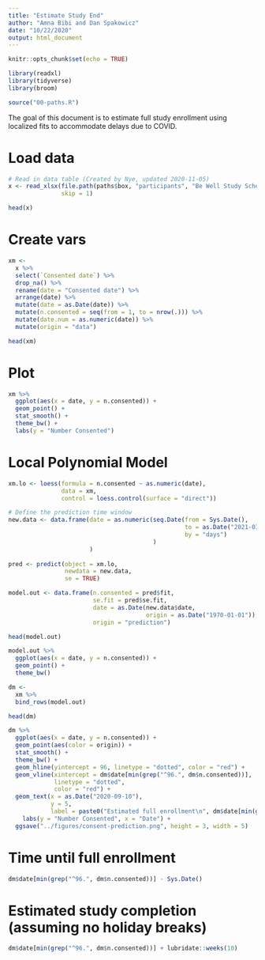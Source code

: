 ```yaml
---
title: "Estimate Study End"
author: "Amna Bibi and Dan Spakowicz"
date: "10/22/2020"
output: html_document
---
```


```r
knitr::opts_chunk$set(echo = TRUE)

library(readxl)
library(tidyverse)
library(broom)

source("00-paths.R")
```

The goal of this document is to estimate full study enrollment using localized fits to accommodate delays due to COVID.

# Load data

```r
# Read in data table (Created by Nye, updated 2020-11-05)
x <- read_xlsx(file.path(paths$box, "participants", "Be Well Study Schedule.xlsx"),
               skip = 1)

head(x)
```

# Create vars

```r
xm <- 
  x %>%
  select(`Consented date`) %>%
  drop_na() %>%
  rename(date = "Consented date") %>%
  arrange(date) %>%
  mutate(date = as.Date(date)) %>%
  mutate(n.consented = seq(from = 1, to = nrow(.))) %>%
  mutate(date.num = as.numeric(date)) %>%
  mutate(origin = "data")

head(xm)
```

# Plot

```r
xm %>%
  ggplot(aes(x = date, y = n.consented)) +
  geom_point() +
  stat_smooth() +
  theme_bw() +
  labs(y = "Number Consented")
```

# Local Polynomial Model

```r
xm.lo <- loess(formula = n.consented ~ as.numeric(date),
               data = xm,
               control = loess.control(surface = "direct"))

# Define the prediction time window
new.data <- data.frame(date = as.numeric(seq.Date(from = Sys.Date(),
                                                  to = as.Date("2021-03-01"), 
                                                  by = "days")
                                         )
                       )
                             
pred <- predict(object = xm.lo, 
                newdata = new.data,
                se = TRUE)

model.out <- data.frame(n.consented = pred$fit,
                        se.fit = pred$se.fit,
                        date = as.Date(new.data$date, 
                                       origin = as.Date("1970-01-01")),
                        origin = "prediction")

head(model.out)
```

```r
model.out %>%
  ggplot(aes(x = date, y = n.consented)) +
  geom_point() +
  theme_bw()
```

```r
dm <- 
  xm %>%
  bind_rows(model.out)

head(dm)
```

```r
dm %>%
  ggplot(aes(x = date, y = n.consented)) +
  geom_point(aes(color = origin)) +
  stat_smooth() +
  theme_bw() +
  geom_hline(yintercept = 96, linetype = "dotted", color = "red") +
  geom_vline(xintercept = dm$date[min(grep("^96.", dm$n.consented))],
             linetype = "dotted",
             color = "red") +
  geom_text(x = as.Date("2020-09-10"),
            y = 5,
            label = paste0("Estimated full enrollment\n", dm$date[min(grep("^96.", dm$n.consented))])) +
    labs(y = "Number Consented", x = "Date") +
  ggsave("../figures/consent-prediction.png", height = 3, width = 5)
```

# Time until full enrollment

```r
dm$date[min(grep("^96.", dm$n.consented))] - Sys.Date()
```

# Estimated study completion (assuming no holiday breaks)

```r
dm$date[min(grep("^96.", dm$n.consented))] + lubridate::weeks(10)
```
